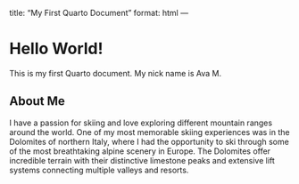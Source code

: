 title: "My First Quarto Document"
format: html
---

# Hello World! 

This is my first Quarto document. My nick name is Ava M.

## About Me

I have a passion for skiing and love exploring different mountain ranges around the world. One of my most memorable skiing experiences was in the Dolomites of northern Italy, where I had the opportunity to ski through some of the most breathtaking alpine scenery in Europe. The Dolomites offer incredible terrain with their distinctive limestone peaks and extensive lift systems connecting multiple valleys and resorts.